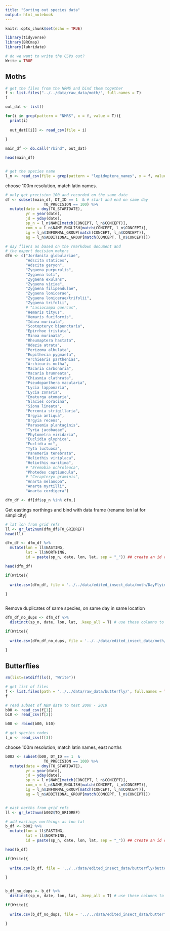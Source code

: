 ```yaml
---
title: "Sorting out species data"
output: html_notebook
---
```



```r

knitr::opts_chunk$set(echo = TRUE)

library(tidyverse)
library(BRCmap)
library(lubridate)

# do we want to write the CSVs out?
Write = TRUE


```

## Moths


```r

# get the files from the NRMS and bind them together
f <- list.files("../../data/raw_data/moth/", full.names = T)
f

out_dat <- list()

for(i in grep(pattern = "NMRS", x = f, value = T)){
  print(i)
  
  out_dat[[i]] <- read_csv(file = i)
  
}

main_df <- do.call("rbind", out_dat)

head(main_df)


# get the species name
l_n <- read_csv(file = grep(pattern = "lepidoptera_names", x = f, value = T))


```


choose 100m resolution, match latin names.

```r

# only get precision 100 and recorded on the same date
df <- subset(main_df, DT_ID == 1  & # start and end on same day
                 TO_PRECISION == 100) %>% 
  mutate(date = dmy(TO_STARTDATE),
         yr = year(date),
         jd = yday(date),
         sp_n = l_n$NAME[match(CONCEPT, l_n$CONCEPT)],
         com_n = l_n$NAME_ENGLISH[match(CONCEPT, l_n$CONCEPT)],
         ig = l_n$INFORMAL_GROUP[match(CONCEPT, l_n$CONCEPT)],
         ag = l_n$ADDITIONAL_GROUP[match(CONCEPT, l_n$CONCEPT)])


```



```r

# day fliers as based on the rmarkdown document and 
# the expert decision makers
dfm <- c("Jordanita globulariae",
         "Adscita statices",
         "Adscita geryon",
         "Zygaena purpuralis",
         "Zygaena loti",
         "Zygaena exulans",
         "Zygaena viciae",
         "Zygaena filipendulae",
         "Zygaena lonicerae",
         "Zygaena lonicerae/trifolii",
         "Zygaena trifolii",
         # "Lasiocampa quercus",
         "Hemaris tityus",
         "Hemaris fuciformis",
         "Idaea muricata",
         "Scotopteryx bipunctaria",
         "Epirrhoe tristata",
         "Minoa murinata",
         "Rheumaptera hastata",
         "Odezia atrata",
         "Perizoma albulata",
         "Eupithecia pygmaeta",
         "Archiearis parthenias",
         "Archiearis notha",
         "Macaria carbonaria",
         "Macaria brunneata",
         "Chiasmia clathrata",
         "Pseudopanthera macularia",
         "Lycia lapponaria",
         "Lycia zonaria",
         "Ematurga atomaria",
         "Glacies coracina",
         "Siona lineata",
         "Perconia strigillaria",
         "Orgyia antiqua",
         "Orgyia recens",
         "Parasemia plantaginis",
         "Tyria jacobaeae",
         "Phytometra viridaria",
         "Euclidia glyphica",
         "Euclidia mi",
         "Tyta luctuosa",
         "Panemeria tenebrata",
         "Heliothis viriplaca",
         "Heliothis maritima",
         # "Eremobia ochroleuca",
         "Photedes captiuncula",
         # "Cerapteryx graminis",
         "Anarta melanopa",
         "Anarta myrtilli",
         "Anarta cordigera")

dfm_df <- df[df$sp_n %in% dfm,]

```

Get eastings northings and bind with data frame (rename lon lat for simplicity)

```r

# lat lon from grid refs
ll <- gr_let2num(dfm_df$TO_GRIDREF)
head(ll)

dfm_df <- dfm_df %>% 
  mutate(lon = ll$EASTING,
         lat = ll$NORTHING,
         id = paste(sp_n, date, lon, lat, sep = "_")) ## create an id column for identifying duplicates of the same species from the same location on the same date)

head(dfm_df)

if(Write){
  
  write.csv(dfm_df, file = '../../data/edited_insect_data/moth/DayFlyingMoths_EastNorths_with_duplicates.csv')
  
}



```


Remove duplicates of same species, on same day in same location


```r

dfm_df_no_dups <- dfm_df %>% 
  distinct(sp_n, date, lon, lat, .keep_all = T) # use these columns to determine whether or not distinct

if(Write){
  
  write.csv(dfm_df_no_dups, file = '../../data/edited_insect_data/moth/DayFlyingMoths_EastNorths_no_duplicates.csv')
  
}

```


## Butterflies

```r

rm(list=setdiff(ls(), "Write"))


```


```r


# get list of files
f <- list.files(path = '../../data/raw_data/butterfly/', full.names = TRUE)
f

# read subset of NBN data to test 2000 - 2010
b00 <- read_csv(f[1])
b10 <- read_csv(f[2])

b00 <- rbind(b00, b10)

# get species codes
l_n <- read_csv(f[3])


```


choose 100m resolution, match latin names, east norths

```r


b002 <- subset(b00, DT_ID == 1  & 
                 TO_PRECISION == 100) %>% 
  mutate(date = dmy(TO_STARTDATE),
         yr = year(date),
         jd = yday(date),
         sp_n = l_n$NAME[match(CONCEPT, l_n$CONCEPT)],
         com_n = l_n$NAME_ENGLISH[match(CONCEPT, l_n$CONCEPT)],
         ig = l_n$INFORMAL_GROUP[match(CONCEPT, l_n$CONCEPT)],
         ag = l_n$ADDITIONAL_GROUP[match(CONCEPT, l_n$CONCEPT)])


# east norths from grid refs
ll <- gr_let2num(b002$TO_GRIDREF)

# add eastings northings as lon lat
b_df <- b002 %>% 
  mutate(lon = ll$EASTING,
         lat = ll$NORTHING, 
         id = paste(sp_n, date, lon, lat, sep = "_")) ## create an id column for identifying duplicates of the same species from the same location on the same date

head(b_df)

if(Write){
  
  write.csv(b_df, file = '../../data/edited_insect_data/butterfly/butterfly_EastNorths_with_duplicates.csv')
  
}



```


```r


b_df_no_dups <- b_df %>% 
  distinct(sp_n, date, lon, lat, .keep_all = T) # use these columns to determine whether or not distinct

if(Write){
  
  write.csv(b_df_no_dups, file = '../../data/edited_insect_data/butterfly/butterfly_EastNorths_no_duplicates.csv')
  
}


```





